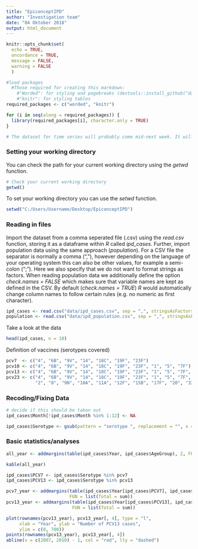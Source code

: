 ```yaml
---
title: "EpiconceptIPD"
author: "Investigation team"
date: "04 Oktober 2018"
output: html_document
---
```


```r
knitr::opts_chunk$set(
  echo = TRUE,
  oncordance = TRUE,
  message = FALSE,
  warning = FALSE
  )
```

```r
#load packages
  #Those required for creating this markdown: 
    #"Worded": for styling and pagebreaks (devtools::install_github("davidgohel/worded"))
    #"knitr": for styling tables
required_packages <- c("worded", "knitr") 

for (i in seq(along = required_packages)) {
  library(required_packages[i], character.only = TRUE)
}

# The dataset for time series will probably come mid-next week. It will be Scottish data with several years of pre-vaccination data (2000-2006), 3 years of PCV7 years (2007-2009) and 8 years of PCV13 years (2010-2017). 
```

### Setting your working directory

You can check the path for your current working directory using the *getwd* function.

```r
# Check your current working directory
getwd()
```

To set your working directory you can use the *setwd* function. 

```r
setwd("C:/Users/Username/Desktop/EpiconceptIPD")
```

### Reading in files

Import the dataset from a comma seperated file (.csv) using the *read.csv* function, storing it as a dataframe within *R* called *ipd_cases*. Further, import population data using the same approach (*population*). For a CSV file the separator is normally a comma (","), however depending on the language of your operating system this can also be other values, for example a semi-colon (";"). Here we also specify that we do not want to format strings as factors. When reading population data we additionally define the option *check.names = FALSE* which makes sure that variable names are kept as defined in the CSV. By default (*check.names = TRUE*) *R* would automatically change column names to follow certain rules (e.g. no numeric as first character).

```r
ipd_cases <- read.csv("data/ipd_cases.csv", sep = ",", stringsAsFactors = FALSE)
population <- read.csv("data/ipd_population.csv", sep = ",", stringsAsFactors = FALSE, check.names = FALSE)
```

Take a look at the data

```r
head(ipd_cases, n = 10)
```


Definition of vaccines (serotypes covered)

```r
pcv7  <- c("4", "6B", "9V", "14", "18C", "19F", "23F")
pcv10 <- c("4", "6B", "9V", "14", "18C", "19F", "23F", "1", "5", "7F") # might not be needed
pcv13 <- c("4", "6B", "9V", "14", "18C", "19F", "23F", "1", "5", "7F", "3", "6A", "19A")
pcv23 <- c("4", "6B", "9V", "14", "18C", "19F", "23F", "1", "5", "7F", "3",       "19A",  # might not be needed
           "2", "8", "9N", "10A", "11A", "12F", "15B", "17F", "20", "33F",  "22F")
```


### Recoding/Fixing Data

```r
# decide if this should be taken out
ipd_cases$Month[!ipd_cases$Month %in% 1:12] <- NA

ipd_cases$Serotype <- gsub(pattern = "serotype ", replacement = "", x = ipd_cases$Serotype, fixed = TRUE)

```

### Basic statistics/analyses

```r
all_year <- addmargins(table(ipd_cases$Year, ipd_cases$AgeGroup), 2, FUN = list(Total = sum)) # find better name for df
```

```r
kable(all_year)
```

```r
ipd_cases$PCV7 <- ipd_cases$Serotype %in% pcv7
ipd_cases$PCV13 <- ipd_cases$Serotype %in% pcv13

pcv7_year <- addmargins(table(ipd_cases$Year[ipd_cases$PCV7], ipd_cases$AgeGroup[ipd_cases$PCV7]), 2, 
                        FUN = list(Total = sum))
pcv13_year <- addmargins(table(ipd_cases$Year[ipd_cases$PCV13], ipd_cases$AgeGroup[ipd_cases$PCV13]), 2, 
                         FUN = list(Total = sum))

plot(rownames(pcv13_year), pcv13_year[, 4], type = "l",
     xlab = "Year", ylab = "Number of PCV13 cases",
     ylim = c(0, 700))
points(rownames(pcv13_year), pcv13_year[, 4])
abline(v = c(2007, 2010) - 1, col = "red", lty = "dashed")
```




